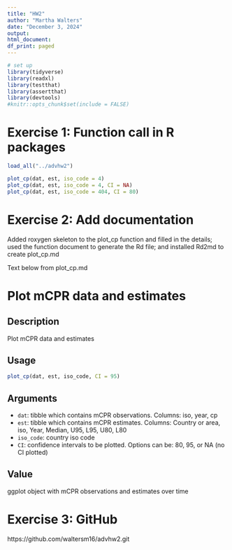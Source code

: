 ```yaml
---
title: "HW2"
author: "Martha Walters"
date: "December 3, 2024"
output:
html_document:
df_print: paged
---
```



```r
# set up
library(tidyverse)
library(readxl)
library(testthat)
library(assertthat)
library(devtools)
#knitr::opts_chunk$set(include = FALSE)
```


# Exercise 1: Function call in R packages

```r
load_all("../advhw2")
```

```r
plot_cp(dat, est, iso_code = 4)
plot_cp(dat, est, iso_code = 4, CI = NA)
plot_cp(dat, est, iso_code = 404, CI = 80)
```

# Exercise 2: Add documentation 

Added roxygen skeleton to the plot_cp function and filled in the details; used the function document to generate the Rd file; and installed Rd2md to create plot_cp.md

Text below from plot_cp.md

# Plot mCPR data and estimates

## Description

Plot mCPR data and estimates

## Usage

```r
plot_cp(dat, est, iso_code, CI = 95)
```

## Arguments

* `dat`: tibble which contains mCPR observations. Columns: iso, year, cp
* `est`: tibble which contains mCPR estimates. Columns: Country or area, iso, Year, Median, U95, L95, U80, L80
* `iso_code`: country iso code
* `CI`: confidence intervals to be plotted. Options can be: 80, 95, or NA (no CI plotted)

## Value

ggplot object with mCPR observations and estimates over time

# Exercise 3: GitHub

https://github.com/waltersm16/advhw2.git

